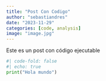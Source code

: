 ```yaml
---
title: "Post Con Codigo"
author: "sebastiandres"
date: "2023-11-29"
categories: [code, analysis]
image: "image.jpg"
---
```


Este es un post con código ejecutable

```python
#| code-fold: false
#| echo: true
print("Hola mundo")
```



